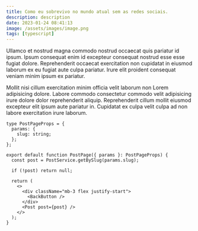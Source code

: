 ```yaml
---
title: Como eu sobrevivo no mundo atual sem as redes sociais.
description: description
date: 2023-01-24 08:41:13
image: /assets/images/image.png
tags: [typescript]
---
```


Ullamco et nostrud magna commodo nostrud occaecat quis pariatur id ipsum. Ipsum
consequat enim id excepteur consequat nostrud esse esse fugiat dolore.
Reprehenderit occaecat exercitation non cupidatat in eiusmod laborum ex eu
fugiat aute culpa pariatur. Irure elit proident consequat veniam minim ipsum ex
pariatur.

Mollit nisi cillum exercitation minim officia velit laborum non Lorem
adipisicing dolore. Labore commodo consectetur commodo velit adipisicing irure
dolore dolor reprehenderit aliquip. Reprehenderit cillum mollit eiusmod
excepteur elit ipsum aute pariatur in. Cupidatat ex culpa velit culpa ad non
labore exercitation irure laborum.

```tsx
type PostPageProps = {
  params: {
    slug: string;
  };
};

export default function PostPage({ params }: PostPageProps) {
  const post = PostService.getBySlug(params.slug);

  if (!post) return null;

  return (
    <>
      <div className="mb-3 flex justify-start">
        <BackButton />
      </div>
      <Post post={post} />
    </>
  );
}

```
